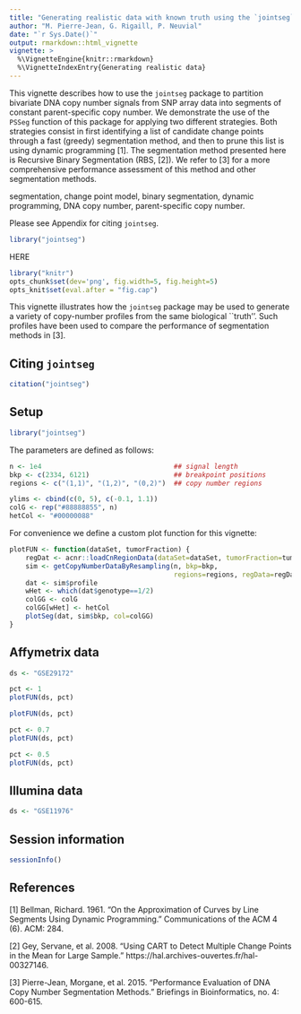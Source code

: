 ```yaml
---
title: "Generating realistic data with known truth using the `jointseg` package"
author: "M. Pierre-Jean, G. Rigaill, P. Neuvial"
date: "`r Sys.Date()`"
output: rmarkdown::html_vignette
vignette: >
  %\VignetteEngine{knitr::rmarkdown}
  %\VignetteIndexEntry{Generating realistic data}
---
```


This vignette describes how to use the `jointseg` package to partition bivariate DNA copy number signals from SNP array data into segments of constant parent-specific copy number.  We demonstrate the use of the `PSSeg` function of this package for applying two different strategies.  Both strategies consist in first identifying a list of candidate change points through a fast (greedy) segmentation method, and then to prune this list is using dynamic programming [1].  The segmentation method presented here is Recursive Binary Segmentation (RBS, [2]). We refer to [3] for a more comprehensive performance assessment of this method and other segmentation methods.
\paragraph{keywords:} segmentation, change point model, binary segmentation, dynamic programming, DNA copy number, parent-specific copy number.

Please see Appendix \ref{citation} for citing `jointseg`.

```r
library("jointseg")
```

HERE

```r
library("knitr")
opts_chunk$set(dev='png', fig.width=5, fig.height=5)
opts_knit$set(eval.after = "fig.cap")
```

This vignette illustrates how the `jointseg` package may be used to generate a variety of copy-number profiles from the same biological ``truth''.  Such profiles have been used to compare the performance of segmentation methods in [3].

## Citing `jointseg`

```r
citation("jointseg")
```

## Setup

```r
library("jointseg")
```

The parameters are defined as follows:
```r
n <- 1e4                                 ## signal length
bkp <- c(2334, 6121)                     ## breakpoint positions
regions <- c("(1,1)", "(1,2)", "(0,2)")  ## copy number regions
```

```r
ylims <- cbind(c(0, 5), c(-0.1, 1.1))
colG <- rep("#88888855", n)
hetCol <- "#00000088"
```

For convenience we define a custom plot function for this vignette:
```r
plotFUN <- function(dataSet, tumorFraction) {
    regDat <- acnr::loadCnRegionData(dataSet=dataSet, tumorFraction=tumorFraction)
    sim <- getCopyNumberDataByResampling(n, bkp=bkp,
                                         regions=regions, regData=regDat)
    dat <- sim$profile
    wHet <- which(dat$genotype==1/2)
    colGG <- colG
    colGG[wHet] <- hetCol
    plotSeg(dat, sim$bkp, col=colGG)
}
```


## Affymetrix data

```r
ds <- "GSE29172"
```

```r
pct <- 1
plotFUN(ds, pct)
```

```r
plotFUN(ds, pct)
```

```r
pct <- 0.7
plotFUN(ds, pct)
```

```r
pct <- 0.5
plotFUN(ds, pct)
```

## Illumina data

```r
ds <- "GSE11976"
```


## Session information
```r
sessionInfo()
```


## References
[1] Bellman, Richard. 1961. "On the Approximation of Curves by Line Segments Using Dynamic Programming." Communications of the ACM 4 (6). ACM: 284.

[2] Gey, Servane, et al. 2008. "Using CART to Detect Multiple Change Points in the Mean for Large Sample." https://hal.archives-ouvertes.fr/hal-00327146.

[3] Pierre-Jean, Morgane, et al. 2015. "Performance Evaluation of DNA Copy Number Segmentation Methods." Briefings in Bioinformatics, no. 4: 600-615.
